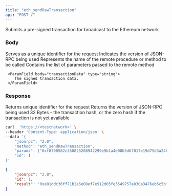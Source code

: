 ```yaml
---
title: "eth_sendRawTransaction"
api: "POST /"
---
```


Submits a pre-signed transaction for broadcast to the Ethereum network


### Body

<ParamField body="id" type="number" placeholder="1">
  Serves as a unique identifier for the request
</ParamField>

<ParamField body="jsonrpc" type="string" placeholder="2.0">
  Indicates the version of JSON-RPC being used
</ParamField>

<ParamField body="method" type="string" placeholder="eth_sendRawTransaction">
  Represents the name of the remote procedure or method to be called
</ParamField>

<ParamField body="params" type="array">
  Contains the list of parameters passed to the remote method 
  <Expandable title="params">

     <ParamField body="transactionData" type="string">
        The signed transaction data.
     </ParamField>

  </Expandable>


</ParamField>

### Response

<ResponseField name="id" type="number">
  Returns unique identifier for the request 
</ResponseField>

<ResponseField name="jsonrpc" type="string">
  Returns the version of JSON-RPC being used
</ResponseField>


<ResponseField name="transactionHash" type="string">
  32 Bytes - the transaction hash, or the zero hash if the transaction is not yet available
</ResponseField>

<RequestExample>

```bash Example Request
curl  'https://<testnetwork>' \
--header 'Content-Type: application/json' \
--data '{
    "jsonrpc": "2.0",
    "method": "eth_sendRawTransaction",
    "params": ["0xf8700582c350825208942299e9b1a4e08b5d67017e19d75d3a24bb1074df8d0c9f2c9cd04674edea4000000080820abca0ca99eb4e5a825b8bc9ac4e6cc973c0e43a8c2632257313f1ff100407470ea79aa058e89b16ad22c4b8677cdefa10c9fc04b08a45bae9389062faed7ec659d08bc7"],
    "id": 1
}'
```

</RequestExample>

<ResponseExample>

```json Response
{
    "jsonrpc": "2.0",
    "id": 1,
    "result": "0xe81ddc36ff71b2e6e08ef7e912d05fe3549757a030a3476eb5c5bf0570286c32"
}
```

</ResponseExample>